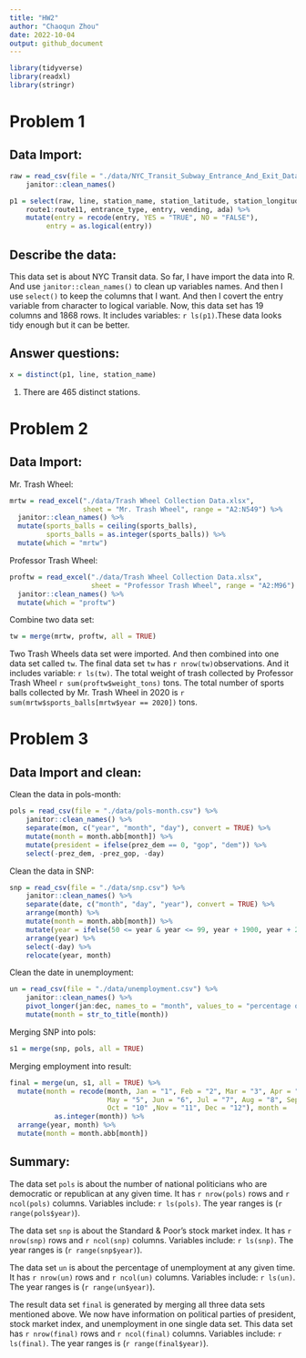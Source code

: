 ```yaml
---
title: "HW2"
author: "Chaoqun Zhou"
date: 2022-10-04
output: github_document
---
```

```r
library(tidyverse)
library(readxl)
library(stringr)
```


# Problem 1

## Data Import:

```r
raw = read_csv(file = "./data/NYC_Transit_Subway_Entrance_And_Exit_Data.csv") %>% 
    janitor::clean_names() 

p1 = select(raw, line, station_name, station_latitude, station_longitude,
    route1:route11, entrance_type, entry, vending, ada) %>% 
    mutate(entry = recode(entry, YES = "TRUE", NO = "FALSE"),
         entry = as.logical(entry))
```

## Describe the data:
This data set is about NYC Transit data. So far, I have import the data into R. And use `janitor::clean_names()` to clean up variables names. And then I use `select()` to keep the columns that I want. And then I covert the entry variable from character to logical variable. Now, this data set has 19 columns and 1868 rows. It includes variables: `r ls(p1)`.These data looks tidy enough but it can be better. 

## Answer questions:

```r
x = distinct(p1, line, station_name)
```

1. There are 465 distinct stations. 


# Problem 2

## Data Import:

Mr. Trash Wheel:
```r
mrtw = read_excel("./data/Trash Wheel Collection Data.xlsx", 
                  sheet = "Mr. Trash Wheel", range = "A2:N549") %>% 
  janitor::clean_names() %>% 
  mutate(sports_balls = ceiling(sports_balls), 
         sports_balls = as.integer(sports_balls)) %>% 
  mutate(which = "mrtw")
```

Professor Trash Wheel:
```r
proftw = read_excel("./data/Trash Wheel Collection Data.xlsx", 
                    sheet = "Professor Trash Wheel", range = "A2:M96") %>% 
  janitor::clean_names() %>% 
  mutate(which = "proftw")
```

Combine two data set:
```r
tw = merge(mrtw, proftw, all = TRUE)
```

Two Trash Wheels data set were imported. And then combined into one data set called `tw`. The final data set `tw` has `r nrow(tw)`observations. And it includes variable: `r ls(tw)`. The total weight of trash collected by Professor Trash Wheel `r sum(proftw$weight_tons)` tons. The total number of sports balls collected by Mr. Trash Wheel in 2020 is `r sum(mrtw$sports_balls[mrtw$year == 2020])` tons.


# Problem 3

## Data Import and clean:

Clean the data in pols-month:
```r
pols = read_csv(file = "./data/pols-month.csv") %>% 
    janitor::clean_names() %>% 
    separate(mon, c("year", "month", "day"), convert = TRUE) %>% 
    mutate(month = month.abb[month]) %>% 
    mutate(president = ifelse(prez_dem == 0, "gop", "dem")) %>% 
    select(-prez_dem, -prez_gop, -day)
```

Clean the data in SNP:
```r
snp = read_csv(file = "./data/snp.csv") %>% 
    janitor::clean_names() %>% 
    separate(date, c("month", "day", "year"), convert = TRUE) %>%
    arrange(month) %>% 
    mutate(month = month.abb[month]) %>%
    mutate(year = ifelse(50 <= year & year <= 99, year + 1900, year + 2000)) %>%
    arrange(year) %>% 
    select(-day) %>% 
    relocate(year, month)
```

Clean the date in unemployment:
```r
un = read_csv(file = "./data/unemployment.csv") %>% 
    janitor::clean_names() %>% 
    pivot_longer(jan:dec, names_to = "month", values_to = "percentage of unemployment") %>% 
    mutate(month = str_to_title(month))
```

Merging SNP into pols:
```r
s1 = merge(snp, pols, all = TRUE)
```

Merging employment into result:
```r
final = merge(un, s1, all = TRUE) %>%
  mutate(month = recode(month, Jan = "1", Feb = "2", Mar = "3", Apr = "4", 
                        May = "5", Jun = "6", Jul = "7", Aug = "8", Sep = "9", 
                        Oct = "10" ,Nov = "11", Dec = "12"), month = 
           as.integer(month)) %>% 
  arrange(year, month) %>% 
  mutate(month = month.abb[month])
```

## Summary:

The data set `pols` is about the number of national politicians who are democratic or republican at any given time. It has `r nrow(pols)` rows and `r ncol(pols)` columns. Variables include: `r ls(pols)`. The year ranges is (`r range(pols$year)`).

The data set `snp` is about the Standard & Poor’s stock market index. It has `r nrow(snp)` rows and `r ncol(snp)` columns. Variables include: `r ls(snp)`. The year ranges is (`r range(snp$year)`).

The data set `un` is about the percentage of unemployment at any given time. It has `r nrow(un)` rows and `r ncol(un)` columns. Variables include: `r ls(un)`. The year ranges is (`r range(un$year)`).

The result data set `final` is generated by merging all three data sets mentioned above. We now have information on political parties of president, stock market index, and unemployment in one single data set. This data set has `r nrow(final)` rows and `r ncol(final)` columns. Variables include: `r ls(final)`. The year ranges is (`r range(final$year)`).










